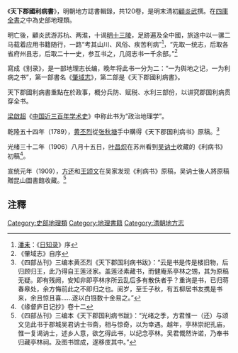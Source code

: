 《'''天下郡國利病書'''》，明朝地方誌書輯錄，共120卷，是明末清初[[顧炎武|顧炎武]]撰。在[[四庫全書|四庫全書]]之中為史部地理類。

明亡後，顧炎武游苏杭、两淮，十谒[[明十三陵|明十三陵]]，足跡遍及全中國，旅途中以一骡二马载着应用书籍随行，一路“考其山川、风俗、疾苦利病”<ref>[[潘耒|潘耒]]：《[[日知录|日知录]]》序</ref>，“先取一统志，后取各省府州县志，后取二十一史，参互书之，几阅志书一千余部。”<ref>《肇域志》自序</ref>

寫成《别录》，是一部地理志长编，晚年将此书一分为二：“一为舆地之记，一为利病之书”，第一部書名《[[肇域志|肇域志]]》，第二部是《天下郡國利病書》。

天下郡國利病書重點在於政事，概分兵防、赋税、水利三部份，以讲究郡国利病贯穿全书。

[[梁啟超|梁啟超]]《[[中国近三百年学术史|中国近三百年学术史]]》中称此书为“政治地理学”。

乾隆五十四年（1789），[[黄丕烈|黄丕烈]]從[[张秋塘|张秋塘]]手中購得《天下郡国利病书》原稿。<ref>《四部丛刊》三编本黄丕烈《天下郡国利病书跋》：“云是书是传是楼旧物，后归顾归王，此乃得自王莲泾家。盖莲泾素藏书，而健庵系亭林之甥，其为原稿无疑。即有残阙，安知非即亭林序所云乱后多有散佚者乎？重询是书，已归蒋春皋处，余方悔前此之不即归之也。阅岁，至壬子秋，有五柳居书友携是书来，余且惊且喜……遂以白镪数十金易之。”</ref>

光绪三十二年（1906）八月十五日，[[叶昌炽|叶昌炽]]在苏州看到[[吴讷士|吴讷士]]收藏的《利病书》初稿<ref>《缘督庐日记抄》卷十二</ref>。

宣统元年（1909），[[方还|方还]]和[[王颂文|王颂文]]在吴家发现《利病书》原稿，吴讷士後人將原稿贈昆山圖書館收藏。<ref>《四部丛刊》三编本《天下郡国利病书跋》：“光绪之季，方君惟一（还）与颂文见此书于郡城吴君讷士书斋，相与惊奇，以为幸遇。越年，亭林崇祀孔庙，惟一复谒讷士，述乡人意，欲乞得此书，以纪念亭林。吴君慨然许诺，乃奉书归藏亭林祠。及图书馆成，遂移庋其中。”</ref>

==注釋==
{{reflist|2}}
{{Historical-book-stub}}

[[Category:史部地理類|Category:史部地理類]]
[[Category:地理書籍|Category:地理書籍]]
[[Category:清朝地方志|Category:清朝地方志]]